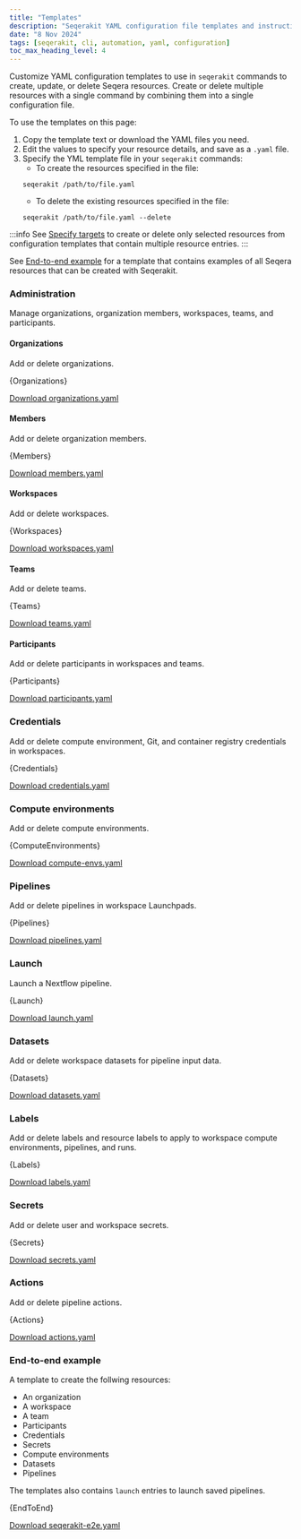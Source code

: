 ```yaml
---
title: "Templates"
description: "Seqerakit YAML configuration file templates and instructions"
date: "8 Nov 2024"
tags: [seqerakit, cli, automation, yaml, configuration]
toc_max_heading_level: 4
---
```



Customize YAML configuration templates to use in `seqerakit` commands to create, update, or delete Seqera resources. Create or delete multiple resources with a single command by combining them into a single configuration file.

To use the templates on this page:
1. Copy the template text or download the YAML files you need. 
1. Edit the values to specify your resource details, and save as a `.yaml` file.
1. Specify the YML template file in your `seqerakit` commands: 
    - To create the resources specified in the file:
    ```shell-session 
    seqerakit /path/to/file.yaml
    ```
    - To delete the existing resources specified in the file:
    ```shell-session 
    seqerakit /path/to/file.yaml --delete
    ```

:::info 
See [Specify targets](./commands.mdx#specify-targets) to create or delete only selected resources from configuration templates that contain multiple resource entries. 
::: 

See [End-to-end example](#end-to-end-example) for a template that contains examples of all Seqera resources that can be created with Seqerakit. 

### Administration

Manage organizations, organization members, workspaces, teams, and participants. 

#### Organizations

Add or delete organizations. 

<CodeBlock language="yaml">
{Organizations}
</CodeBlock>

[Download organizations.yaml](./templates/organizations.yaml)

#### Members

Add or delete organization members. 

<CodeBlock language="yaml">
{Members}
</CodeBlock>

[Download members.yaml](./templates/members.yaml)

#### Workspaces 

Add or delete workspaces. 

<CodeBlock language="yaml">
{Workspaces}
</CodeBlock>

[Download workspaces.yaml](./templates/workspaces.yaml)

#### Teams 

Add or delete teams. 

<CodeBlock language="yaml">
{Teams}
</CodeBlock>

[Download teams.yaml](./templates/teams.yaml)

#### Participants 

Add or delete participants in workspaces and teams. 

<CodeBlock language="yaml">
{Participants}
</CodeBlock>

[Download participants.yaml](./templates/participants.yaml)

### Credentials

Add or delete compute environment, Git, and container registry credentials in workspaces.

<CodeBlock language="yaml">
{Credentials}
</CodeBlock>

[Download credentials.yaml](./templates/credentials.yaml)

### Compute environments 

Add or delete compute environments. 

<CodeBlock language="yaml">
{ComputeEnvironments}
</CodeBlock>

[Download compute-envs.yaml](./templates/compute-envs.yaml)

### Pipelines 

Add or delete pipelines in workspace Launchpads. 

<CodeBlock language="yaml">
{Pipelines}
</CodeBlock>

[Download pipelines.yaml](./templates/pipelines.yaml)

### Launch

Launch a Nextflow pipeline.

<CodeBlock language="yaml">
{Launch}
</CodeBlock>

[Download launch.yaml](./templates/launch.yaml)

### Datasets

Add or delete workspace datasets for pipeline input data.

<CodeBlock language="yaml">
{Datasets}
</CodeBlock>

[Download datasets.yaml](./templates/datasets.yaml)

### Labels

Add or delete labels and resource labels to apply to workspace compute environments, pipelines, and runs.

<CodeBlock language="yaml">
{Labels}
</CodeBlock>

[Download labels.yaml](./templates/labels.yaml)

### Secrets

Add or delete user and workspace secrets.

<CodeBlock language="yaml">
{Secrets}
</CodeBlock>

[Download secrets.yaml](./templates/secrets.yaml)

### Actions

Add or delete pipeline actions.

<CodeBlock language="yaml">
{Actions}
</CodeBlock>

[Download actions.yaml](./templates/actions.yaml)

### End-to-end example

A template to create the follwing resources:

- An organization
- A workspace 
- A team
- Participants
- Credentials
- Secrets 
- Compute environments
- Datasets 
- Pipelines 

The templates also contains `launch` entries to launch saved pipelines. 

<CodeBlock language="yaml">
{EndToEnd}
</CodeBlock>

[Download seqerakit-e2e.yaml](./templates/seqerakit-e2e.yaml)